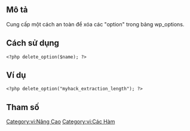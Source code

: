 {{Vietnamese_Category}}

== Mô tả ==

Cung cấp một cách an toàn để xóa các "option" trong bảng wp_options.

== Cách sử dụng ==

<pre>
<?php delete_option($name); ?>
</pre>

== Ví dụ ==

<pre>
<?php delete_option("myhack_extraction_length"); ?>
</pre>

== Tham số ==
{{Tham Số|$name|string|Tên của "option" muốn xóa}}

[[Category:vi:Nâng Cao]][[Category:vi:Các Hàm]]